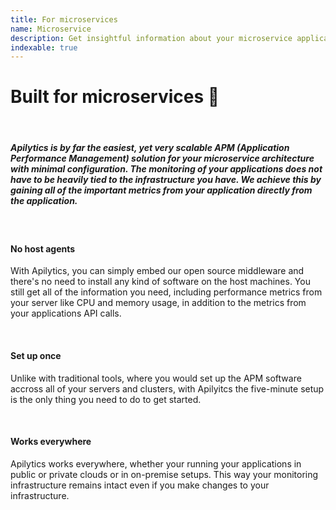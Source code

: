 ```yaml
---
title: For microservices
name: Microservice
description: Get insightful information about your microservice applications. Get access to real time data about the core metrics and performance of your APIs.
indexable: true
---
```


<h1>
  Built for <span className="text-primary">microservices</span> 🐳
</h1>

<br />

<h5>
  Apilytics is by far the easiest, yet very scalable APM (Application Performance Management)
  solution for your microservice architecture with minimal configuration. The monitoring of your
  applications does not have to be heavily tied to the infrastructure you have. We achieve this by
  gaining all of the important metrics from your application directly from the application.
</h5>

<br />

#### No host agents

With Apilytics, you can simply embed our open source middleware and there's no need to install any
kind of software on the host machines. You still get all of the information you need, including
performance metrics from your server like CPU and memory usage, in addition to the metrics from
your applications API calls.

<br />

#### Set up once

Unlike with traditional tools, where you would set up the APM software accross all of your servers
and clusters, with Apilyitcs the five-minute setup is the only thing you need to do to get
started.

<br />

#### Works everywhere

Apilytics works everywhere, whether your running your applications in public or private clouds or
in on-premise setups. This way your monitoring infrastructure remains intact even if you make
changes to your infrastructure.
